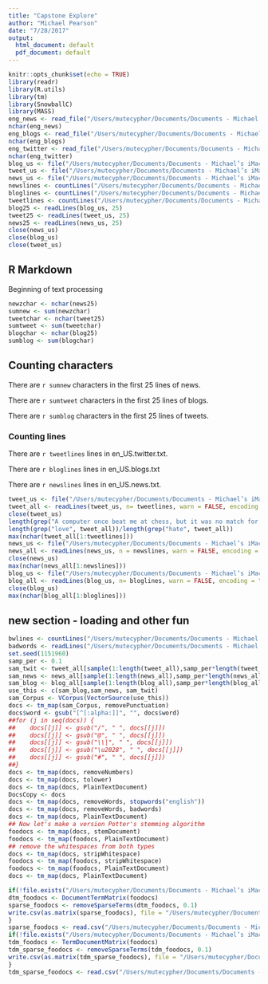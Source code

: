 ```yaml
---
title: "Capstone Explore"
author: "Michael Pearson"
date: "7/28/2017"
output:
  html_document: default
  pdf_document: default
---
```


```r
knitr::opts_chunk$set(echo = TRUE)
library(readr)
library(R.utils)
library(tm)
library(SnowballC)     
library(MASS)
eng_news <- read_file("/Users/mutecypher/Documents/Documents - Michael’s iMac/Coursera/Capstone Project/files/en_US/en_US.news.txt")
nchar(eng_news)
eng_blogs <- read_file("/Users/mutecypher/Documents/Documents - Michael’s iMac/Coursera/Capstone Project/files/en_US/en_US.blogs.txt")
nchar(eng_blogs)
eng_twitter <- read_file("/Users/mutecypher/Documents/Documents - Michael’s iMac/Coursera/Capstone Project/files/en_US/en_US.twitter.txt")
nchar(eng_twitter)
blog_us <- file("/Users/mutecypher/Documents/Documents - Michael’s iMac/Coursera/Capstone Project/files/en_US/en_US.blogs.txt")
tweet_us <- file("/Users/mutecypher/Documents/Documents - Michael’s iMac/Coursera/Capstone Project/files/en_US/en_US.twitter.txt")
news_us <- file("/Users/mutecypher/Documents/Documents - Michael’s iMac/Coursera/Capstone Project/files/en_US/en_US.news.txt")
newslines <- countLines("/Users/mutecypher/Documents/Documents - Michael’s iMac/Coursera/Capstone Project/files/en_US/en_US.news.txt")
bloglines <- countLines("/Users/mutecypher/Documents/Documents - Michael’s iMac/Coursera/Capstone Project/files/en_US/en_US.blogs.txt")
tweetlines <- countLines("/Users/mutecypher/Documents/Documents - Michael’s iMac/Coursera/Capstone Project/files/en_US/en_US.twitter.txt")
blog25 <- readLines(blog_us, 25)
tweet25 <- readLines(tweet_us, 25)
news25 <- readLines(news_us, 25)
close(news_us)
close(blog_us)
close(tweet_us)
```

## R Markdown

Beginning of text processing
```r
newzchar <- nchar(news25)
sumnew <- sum(newzchar)
tweetchar <- nchar(tweet25)
sumtweet <- sum(tweetchar)
blogchar <- nchar(blog25)
sumblog <- sum(blogchar)
```

## Counting characters

There are `r sumnew` characters in the first 25 lines of news.

There are `r sumtweet` characters in the first 25 lines of blogs.

There are `r sumblog` characters in the first 25 lines of tweets.

### Counting lines

There are `r tweetlines` lines in en_US.twitter.txt.

There are `r bloglines` lines in en_US.blogs.txt


There are `r newslines` lines in en_US.news.txt.

```r
tweet_us <- file("/Users/mutecypher/Documents/Documents - Michael’s iMac/Coursera/Capstone Project/files/en_US/en_US.twitter.txt")
tweet_all <- readLines(tweet_us, n= tweetlines, warn = FALSE, encoding = "UTF=8", skipNul = TRUE)
close(tweet_us)
length(grep("A computer once beat me at chess, but it was no match for me at kickboxing", tweet_all))
length(grep("love", tweet_all))/length(grep("hate", tweet_all))
max(nchar(tweet_all[1:tweetlines]))
news_us <- file("/Users/mutecypher/Documents/Documents - Michael’s iMac/Coursera/Capstone Project/files/en_US/en_US.news.txt")
news_all <- readLines(news_us, n = newslines, warn = FALSE, encoding = "UTF=8", skipNul = TRUE)
close(news_us)
max(nchar(news_all[1:newslines]))
blog_us <- file("/Users/mutecypher/Documents/Documents - Michael’s iMac/Coursera/Capstone Project/files/en_US/en_US.blogs.txt")
blog_all <- readLines(blog_us, n= bloglines, warn = FALSE, encoding = "UTF=8", skipNul = TRUE)
close(blog_us)
max(nchar(blog_all[1:bloglines]))
```
## new section - loading and other fun
```r
bwlines <- countLines("/Users/mutecypher/Documents/Documents - Michael’s iMac/Coursera/Capstone Project/files/full-list-of-bad-words-banned-by-google-txt-file_2013_11_26_04_53_31_867.txt")
badwords <- readLines("/Users/mutecypher/Documents/Documents - Michael’s iMac/Coursera/Capstone Project/files/full-list-of-bad-words-banned-by-google-txt-file_2013_11_26_04_53_31_867.txt", n= bwlines, warn = FALSE, encoding = "latin1", skipNul = FALSE)
set.seed(1151960)
samp_per <- 0.1
sam_twit <- tweet_all[sample(1:length(tweet_all),samp_per*length(tweet_all))]
sam_news <- news_all[sample(1:length(news_all),samp_per*length(news_all))]
sam_blog <- blog_all[sample(1:length(blog_all),samp_per*length(blog_all))]
use_this <- c(sam_blog,sam_news, sam_twit)
sam_Corpus <- VCorpus(VectorSource(use_this))
docs <- tm_map(sam_Corpus, removePunctuation)
docs$word <- gsub("[^[:alpha:]]", "", docs$word) 
##for (j in seq(docs)) {
##    docs[[j]] <- gsub("/", " ", docs[[j]])
##    docs[[j]] <- gsub("@", " ", docs[[j]])
##    docs[[j]] <- gsub("\\|", " ", docs[[j]])
##    docs[[j]] <- gsub("\u2028", " ", docs[[j]])
##    docs[[j]] <- gsub("#", " ", docs[[j]])
##}
docs <- tm_map(docs, removeNumbers)
docs <- tm_map(docs, tolower)   
docs <- tm_map(docs, PlainTextDocument)
DocsCopy <- docs
docs <- tm_map(docs, removeWords, stopwords("english"))  
docs <- tm_map(docs, removeWords, badwords)
docs <- tm_map(docs, PlainTextDocument)
## Now let's make a version Potter's stemming algorithm
foodocs <- tm_map(docs, stemDocument)
foodocs <- tm_map(foodocs, PlainTextDocument)
## remove the whitespaces from both types
docs <- tm_map(docs, stripWhitespace)
foodocs <- tm_map(foodocs, stripWhitespace)
foodocs <- tm_map(foodocs, PlainTextDocument)
docs <- tm_map(docs, PlainTextDocument)
```

``` r
if(!file.exists("/Users/mutecypher/Documents/Documents - Michael’s iMac/Coursera/Capstone Project/files/dtm_foodocs.csv")){
dtm_foodocs <- DocumentTermMatrix(foodocs)
sparse_foodocs <- removeSparseTerms(dtm_foodocs, 0.1)
write.csv(as.matrix(sparse_foodocs), file = "/Users/mutecypher/Documents/Documents - Michael’s iMac/Coursera/Capstone Project/files/dtm_foodocs.csv")
}
sparse_foodocs <- read.csv("/Users/mutecypher/Documents/Documents - Michael’s iMac/Coursera/Capstone Project/files/dtm_foodocs.csv")
if(!file.exists("/Users/mutecypher/Documents/Documents - Michael’s iMac/Coursera/Capstone Project/files/tdm_foodocs.csv")){
tdm_foodocs <- TermDocumentMatrix(foodocs)
tdm_sparse_foodocs <- removeSparseTerms(tdm_foodocs, 0.1)
write.csv(as.matrix(tdm_sparse_foodocs), file = "/Users/mutecypher/Documents/Documents - Michael’s iMac/Coursera/Capstone Project/files/tdm_foodocs.csv")
}
tdm_sparse_foodocs <- read.csv("/Users/mutecypher/Documents/Documents - Michael’s iMac/Coursera/Capstone Project/files/tdm_foodocs.csv")
```

